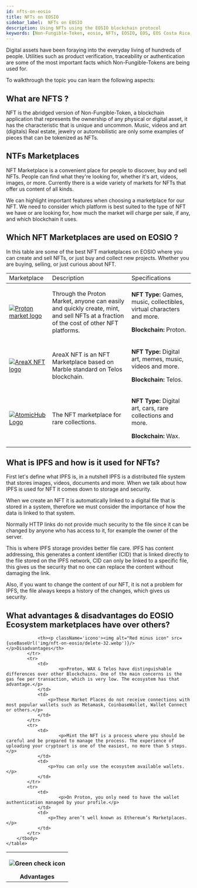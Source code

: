 ```yaml
---
id: nfts-on-eosio
title: NFTs on EOSIO
sidebar_label:  NFTs on EOSIO
description: Using NFTs using the EOSIO blockchain protocol
keywords: [Non-Fungible-Token, eosio, NFTs, EOSIO, EOS, EOS Costa Rica, What is a NFT, What is a NFT for]
---
```



Digital assets have been foraying into the everyday living of hundreds of people. Utilities such as product verification, traceability or authentication are some of the most important facts which Non-Fungible-Tokens are being used for. 

To walkthrough the topic you can learn the following aspects:

## What are NFTS ?

NFT is the abridged version of Non-Fungible-Token, a blockchain application that represents the ownership of any physical or digital asset, it has the characteristic that is unique and uncommon. Music, videos and art (digitals) Real estate, jewelry or automobilistic are only some examples of pieces that can be tokenized as NFTs. 

## NTFs Marketplaces

NFT Marketplace is a convenient place for people to discover, buy and sell NFTs. People can find what they're looking for, whether it's art, videos, images, or more.
Currently there is a wide variety of markets for NFTs that offer us content of all kinds. 

We can highlight important features when choosing a marketplace for our NFT.
We need to consider which platform is best suited to the type of NFT we have or are looking for, how much the market will charge per sale, if any, and which blockchain it uses.

## Which NFT Marketplaces are used on EOSIO ?

In this table are some of the best NFT marketplaces on EOSIO where you can create and sell NFTs, or just buy and collect new projects. Whether you are buying, selling, or just curious about NFT.

<Grid className='table-nft-marketplaces'>
	<table>
		<tbody>
			<tr>
				<td>Marketplace</td>
				<td>Description</td>
				<td>Specifications</td>
			</tr>
		</tbody>
		<tbody>
			<tr>
				<td>
					<a href="https://www.protonmarket.com/">
						<img alt="Proton market logo" src="https://www.protonmarket.com/beta-logo.svg"/>
					</a>
				</td>
				<td>
					<p>Through the Proton Market, anyone can easily and quickly create, mint, and sell NFTs at a fraction of the cost of other NFT platforms.</p>
				</td>
				<td>
					<p><strong>NFT Type:</strong> Games, music, collectibles, virtual characters and more.</p>
					<p><strong>Blockchain:</strong> Proton.</p>
				</td>
			</tr>
			<tr>
				<td>
					<a href="https://areaxnft.com/">
						<img alt="AreaX NFT logo" src="https://areaxnft.com/img/areax%20logo%20light.68b6831b.svg"/>
					</a>
				</td>
				<td>
					<p>AreaX NFT is an NFT Marketplace based on Marble standard on Telos blockchain.</p>
				</td>
				<td>
					<p><strong>NFT Type:</strong> Digital art, memes, music, videos and more.</p>
					<p><strong>Blockchain:</strong> Telos.</p>
				</td>
			</tr>
			<tr>
				<td>
					<a href="https://wax.atomichub.io/">
						<img alt="AtomicHub Logo" className='atomicHubLogo' src="https://wax.atomichub.io/images/logos/atomichub.svg"/>
					</a>
				</td>
				<td>
					<p>The NFT marketplace for rare collections.</p>
				</td>
				<td>
					<p><strong>NFT Type:</strong> Digital art, cars, rare collections and more.</p>
					<p><strong>Blockchain:</strong> Wax.</p>
				</td>
			</tr>
		</tbody>
	</table>
</Grid>

## What is IPFS and how is it used for NFTs?

First let's define what IPFS is, in a nutshell IPFS is a distributed file system that stores images, videos, documents and more. When we talk about how IPFS is used for NFT it comes down to storage and security.

When we create an NFT it is automatically linked to a digital file that is stored in a system, therefore we must consider the importance of how the data is linked to that system.

Normally HTTP links do not provide much security to the file since it can be changed by anyone who has access to it, for example the owner of the server.

This is where IPFS storage provides better file care. IPFS has content addressing, this generates a content identifier (CID) that is linked directly to the file stored on the IPFS network, CID can only be linked to a specific file, this gives us the security that no one can replace the content without damaging the link.

Also, if you want to change the content of our NFT, it is not a problem for IPFS, the file always keeps a history of the changes, which gives us security.

## What advantages & disadvantages do EOSIO Ecosystem marketplaces have over others?


<Grid className='table-nft-marketplaces'>
	<table>
		<tbody>
			<tr>
				<th><p className='icono'><img alt="Green check icon" src={useBaseUrl('img/nft-on-eosio/check-32.webp')}/></p>Advantages </th>
				
				<th><p className='icono'><img alt="Red minus icon" src={useBaseUrl('img/nft-on-eosio/delete-32.webp')}/></p>Disadvantages</th>
			</tr>
			<tr>
				<td>
						<p>Proton, WAX & Telos have distinguishable differences over other Blockchains. One of the main concerns is the gas fee per transaction, which is very low. The ecosystem has that advantage.</p>
				</td>
				<td>
					<p>These Market Places do not receive connections with most popular wallets such as Metamask, CoinbaseWallet, Wallet Connect or others.</p>
				</td>
			</tr>
			<tr>
				<td>
						<p>Mint the NFT is a process where you should be careful and be prepared to manage the process. The experience of uploading your cryptoart is one of the easiest, no more than 5 steps.</p>
				</td>
				<td>
					<p>You can only use the ecosystem available wallets.</p>
				</td>
			</tr>
			<tr>
				<td>
						<p>On Proton, you only need to have the wallet authentication managed by your profile.</p>
				</td>
				<td>
					<p>They aren’t well known as Ethereum’s Marketplaces.</p>
				</td>
			</tr>
		</tbody>
	</table>
</Grid>